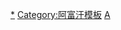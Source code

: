{{Sidebar with collapsible lists
|name = 阿富汗历史
|wraplinks = true
|bodyclass = vcard plainlist
|width = 260px;
|listtitlestyle = background: #eee;

|title = {{region history sidebar title
  |country = 阿富汗
  |image = [[File:Shuja Shah Durrani of Afghanistan in 1839.jpg|140px]]
  }}

|list1name = 远古
|list1title = 远古
|list1 =
{{Infobox
  |bodystyle = {{infobox subbox bodystyle}}
  |labelstyle = font-weight: normal;
  |datastyle = text-align: right; white-space: nowrap;
  |label1=[[原始埃兰|原始埃兰文明]] |data1=前2300年&ndash;前1800年
  |label2=[[印度河流域文明]] |data2=前2200年&ndash;前1800年
  |label3=[[巴克特里亚·马尔吉阿纳文明体|阿克瑟斯文明]] |data3=前2100年&ndash;前1800年
  |label4=[[伊朗人#历史与定居|古伊朗人]] |data4=前1700年&ndash;前700年
  |label5=[[米底王国]] |data5=前728年&ndash;550年
  |label6=[[阿契美尼德王朝]] |data6=前550年&ndash;前330年
  |label7=[[塞琉古帝国]] |data7=前330年&ndash;前150年
  |label8=[[孔雀王朝]] |data8=前305年&ndash;前180年
  |label9=[[希腊-巴克特里亚王国|希腊-巴克特里亚]] |data9=前256年&ndash;前125年
  |label10=[[印度-希腊王国]] |data10=前180年&ndash;前130
  |label11=[[印度-斯基泰王國]]|data11=前155年&ndash;前80年?
  |label12=[[印度-帕提亚王国]] |data12=前20年&ndash;50年?
  |label13=[[贵霜帝国]] |data13=前135年&ndash;248年
  |label14=[[萨珊王朝]] |data14=230年&ndash;410年
<!-- 重複參數  |label15=印度-薩珊王國 |data14=230年&ndash;410年 -->
  |label16=[[笈多王朝]] |data16=320年&ndash;465年
  |label17=[[嚈噠]] |data17=465年&ndash;557年
}}

|list2name = 中世纪
|list2title = 中世纪
|list2 =
 {{Infobox
  |bodystyle = {{infobox subbox bodystyle}}
  |labelstyle = font-weight: normal;
  |datastyle = text-align: right; white-space: nowrap;
  |label1=[[喀布爾-夏希王朝]] |data1=565年&ndash;879年
  |label2=[[四大哈里发]] |data2=642年&ndash;641年
  |label3=[[倭马亚王朝]] |data3=661年&ndash;750年
  |label4=[[阿拔斯王朝]] |data4=750年&ndash;821年
  |label5=[[塔希尔王朝]] |data5=821年&ndash;873年
  |label6=[[萨法尔王朝]] |data6=863年&ndash;900年
  |label7=[[萨曼王朝]] |data7=875年&ndash;999年
  |label8=[[加兹尼王朝]] |data8=963年&ndash;1187年
  |label9=[[古尔王朝]] |data9=1149年&ndash;1215年
  |label10=[[花剌子模]] |data10=1215年&ndash;1231年
  |label11=[[伊儿汗国]] |data11=1258年&ndash;1353年
  |label12=[[卡尔吉王朝]] |data12=1290年&ndash;1320年
  |label13=[[卡尔提德王朝]] |data13=1245年&ndash;1381年
  |label14=[[帖木儿帝国]] |data14=1370年&ndash;1506年
 }}

|list3name = 近现代
|list3title = 近现代
|list3 =
 {{Infobox
  |bodystyle = {{infobox subbox bodystyle}}
  |labelstyle = font-weight:normal;
  |datastyle = text-align:right;white-space:nowrap;
  |label1=[[莫卧儿帝国]] |data1=1501年&ndash;1738年
  |label2=[[萨非王朝]] |data2=1510年&ndash;1709年
  |label3=[[漢達基王朝]] |data3=1709年&ndash;1738年
  |label4=[[阿夫沙尔王朝]] |data4=1738年&ndash;1747年
  |label5=[[杜兰尼帝国]] |data5=1747年&ndash;1826年
  |label6=[[阿富汗酋长国]] |data6=1826年&ndash;1919年
  |label7=[[阿富汗王国]] |data7=1919年&ndash;1973年
  |label8=[[阿富汗共和国]] |data8=1973年&ndash;1978年
  |label9=[[阿富汗民主共和国]] |data9=1978年&ndash;1992年
  |label10=[[阿富汗伊斯蘭國]] |data10=1992年&ndash;2002年
  |label11=[[阿富汗伊斯蘭酋長國_(1996年－2001年)|阿富汗伊斯蘭酋長國]] |data11=1996年&ndash;2001年
  |label12={{le|阿富汗過渡伊斯蘭國|Transitional Islamic State of Afghanistan}} |data12=2002年&ndash;2004年
  |label13=[[阿富汗伊斯兰共和国]] |data13=2004年&ndash;2021年
  |label14=[[阿富汗伊斯蘭酋長國]] |data14=2021年至今
 }}
}}<noinclude>

{{collapsible lists option |listnames = 远古, 中世纪, 近现代}}
{{clear}}

[[Category:阿富汗历史|*]]
[[Category:阿富汗模板]]
[[Category:历史导航模板|A]]
</noinclude>